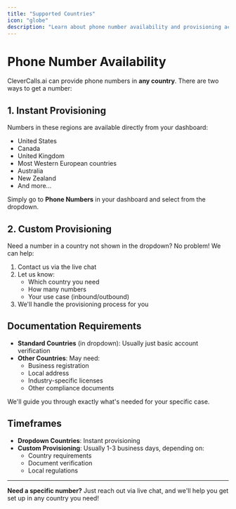 ```yaml
---
title: "Supported Countries"
icon: "globe"
description: "Learn about phone number availability and provisioning across different countries"
---
```


# Phone Number Availability

CleverCalls.ai can provide phone numbers in **any country**. There are two ways to get a number:

## 1. Instant Provisioning

Numbers in these regions are available directly from your dashboard:

- United States
- Canada
- United Kingdom
- Most Western European countries
- Australia
- New Zealand
- And more...

Simply go to **Phone Numbers** in your dashboard and select from the dropdown.

## 2. Custom Provisioning

Need a number in a country not shown in the dropdown? No problem! We can help:

1. Contact us via the live chat
2. Let us know:
   - Which country you need
   - How many numbers
   - Your use case (inbound/outbound)
3. We'll handle the provisioning process for you

## Documentation Requirements

- **Standard Countries** (in dropdown): Usually just basic account verification
- **Other Countries**: May need:
  - Business registration
  - Local address
  - Industry-specific licenses
  - Other compliance documents

We'll guide you through exactly what's needed for your specific case.

## Timeframes

- **Dropdown Countries**: Instant provisioning
- **Custom Provisioning**: Usually 1-3 business days, depending on:
  - Country requirements
  - Document verification
  - Local regulations

---

**Need a specific number?** Just reach out via live chat, and we'll help you get set up in any country you need!
